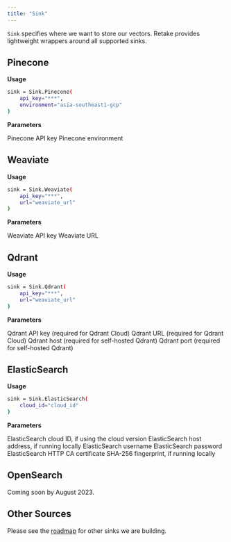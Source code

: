 ```yaml
---
title: "Sink"
---
```


`Sink` specifies where we want to store our vectors. Retake provides lightweight wrappers around
all supported sinks.

## Pinecone

**Usage**

```bash
sink = Sink.Pinecone(
    api_key="***",
    environment="asia-southeast1-gcp"
)
```

**Parameters**

<ParamField body="api_key" type="string" required>
  Pinecone API key
</ParamField>
<ParamField body="environment" type="string" required>
  Pinecone environment
</ParamField>

## Weaviate

**Usage**

```bash
sink = Sink.Weaviate(
    api_key="***",
    url="weaviate_url"
)
```

**Parameters**

<ParamField body="api_key" type="string" required>
  Weaviate API key
</ParamField>
<ParamField body="url" type="string" required>
  Weaviate URL
</ParamField>

## Qdrant

**Usage**

```bash
sink = Sink.Qdrant(
    api_key="***",
    url="weaviate_url"
)
```

**Parameters**

<ParamField body="api_key" type="string">
  Qdrant API key (required for Qdrant Cloud)
</ParamField>
<ParamField body="url" type="string">
  Qdrant URL (required for Qdrant Cloud)
</ParamField>
<ParamField body="host" type="string">
  Qdrant host (required for self-hosted Qdrant)
</ParamField>
<ParamField body="port" type="int">
  Qdrant port (required for self-hosted Qdrant)
</ParamField>

## ElasticSearch

**Usage**

```bash
sink = Sink.ElasticSearch(
    cloud_id="cloud_id"
)
```

**Parameters**

<ParamField body="cloud_id" type="string">
  ElasticSearch cloud ID, if using the cloud version
</ParamField>
<ParamField body="host" type="string">
  ElasticSearch host address, if running locally
</ParamField>
<ParamField body="user" type="string">
  ElasticSearch username
</ParamField>
<ParamField body="password" type="string">
  ElasticSearch password
</ParamField>
<ParamField body="ssl_assert_fingerprint" type="string">
  ElasticSearch HTTP CA certificate SHA-256 fingerprint, if running locally
</ParamField>

## OpenSearch

Coming soon by August 2023.

## Other Sources

Please see the [roadmap](/company/roadmap) for other sinks we are building.

###
